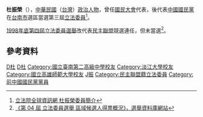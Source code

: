 {{Infobox_officeholder
| name = 杜振榮
| image name =
| width = 
| now = 中華民國（台灣）政治人士 
| period = 
| Sex = 男 
| Native place = {{TWN-ROC}}[[台南縣|台南縣]]
| date of birth = 
| party  ={{kmt}}(到1998年)
| otherparty = [[民主聯盟|民主聯盟]]
| birth_date =1943年（75歲）
| place of birth = {{TWN-JPN}}[[台南州|台南州]]
| educate = 
*勝利國小
*台南二中初、高中部畢業
*淡江大學商學系畢業
*高雄師大教育研究所結業
| past = 
*國民大會代表
*中華民國毒品危害防制協會發起人
*高雄師範大學南市校友會長、淡江大學南市校友會理事長
*月慧山觀音禪院宗教菩提發展基金會董事長
*南市疊球委員會主任委員
*杜氏宗親會理事長
*南市民德國中輔導室主任
*南市婦女會、老人會顧問
*南市龍興獅子會會長
*第三屆立法委員（{{Kmt|19px}}）<br><span style="color: blue;">（1996年－1999年）</span>
*立法院第三會期經濟委員會委員長
*立法院第五會期經濟委員會召集委員
*立法院黨團副書記長
}}
'''杜振榮'''（{{bd|1943年||catIdx=D杜}}），[[中華民國|中華民國]]（[[台灣|台灣]]）[[政治人物|政治人物]]，曾任[[國民大會|國民大會]]代表，後代表[[中國國民黨|中國國民黨]]在[[台南市|台南市]]選區當選第三屆[[立法委員|立法委員]]<ref>[http://www.ly.gov.tw/ly/01_introduce/0103_leg/leg_main/leg_ver01_01.jsp?ItemNO=01030100&lgno=00029&stage=3 立法院全球資訊網 杜振榮委員簡介]</ref>。

[[1998年中華民國立法委員選舉|1998年底第四屆立法委員選舉]]改代表[[民主聯盟|民主聯盟]]競選連任，但未當選<ref>[http://210.69.23.140/vote3.asp?pass1=B1998A0000000000aaa 《第 04 屆 立法委員選舉 區域候選人得票概況》，選舉資料庫網站]{{dead link|date=2018年1月 |bot=InternetArchiveBot |fix-attempted=yes }}</ref>。

==參考資料==
<div class="references-small">
<references />
</div>

[[Category:第三屆立法院立法委員|D杜]]
[[Category:中國國民黨籍立法委員|D杜]]
[[Category:國立臺南第二高級中學校友|Category:國立臺南第二高級中學校友]]
[[Category:淡江大學校友|Category:淡江大學校友]]
[[Category:國立高雄師範大學校友|Category:國立高雄師範大學校友]]
[[Category:杜姓|J振]]
[[Category:民主聯盟籍立法委員|Category:民主聯盟籍立法委員]]
[[Category:前中國國民黨黨員|Category:前中國國民黨黨員]]